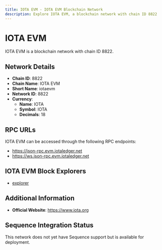 ```yaml
--- 
title: IOTA EVM - IOTA EVM Blockchain Network
description: Explore IOTA EVM, a blockchain network with chain ID 8822. Learn about its native currency, IOTA, and how to interact with the network.
---
```


# IOTA EVM

IOTA EVM is a blockchain network with chain ID 8822.

## Network Details

- **Chain ID**: 8822
- **Chain Name**: IOTA EVM
- **Short Name**: iotaevm
- **Network ID**: 8822
- **Currency**: 
  - **Name**: IOTA
  - **Symbol**: IOTA
  - **Decimals**: 18

## RPC URLs

IOTA EVM can be accessed through the following RPC endpoints:

- https://json-rpc.evm.iotaledger.net
- https://ws.json-rpc.evm.iotaledger.net

## IOTA EVM Block Explorers

- [explorer](https://explorer.evm.iota.org)

## Additional Information

- **Official Website**: https://www.iota.org

## Sequence Integration Status

This network does not yet have Sequence support but is available for deployment.
